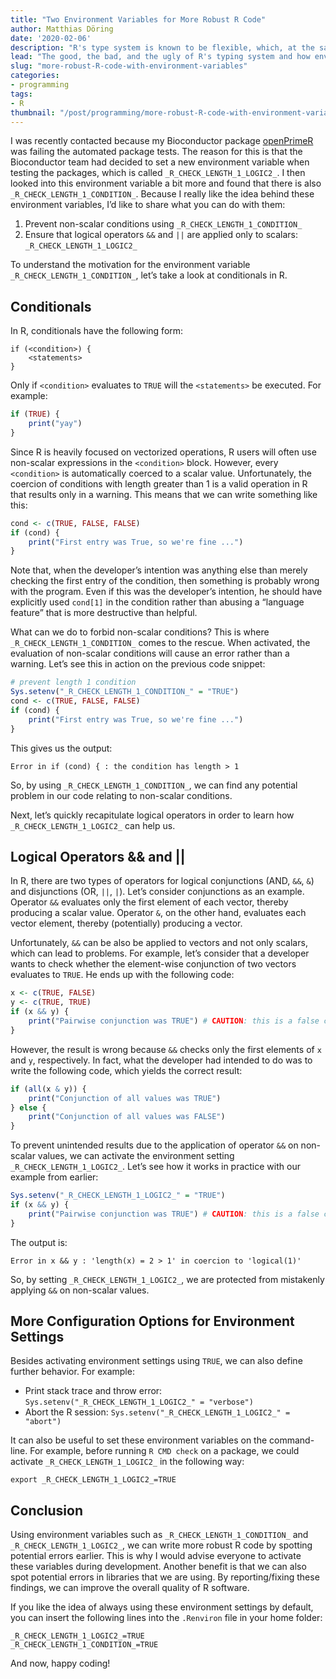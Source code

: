 ```yaml
---
title: "Two Environment Variables for More Robust R Code"
author: Matthias Döring
date: '2020-02-06'
description: "R's type system is known to be flexible, which, at the same time makes the language very fragile. Luckily, there are environment variables that can make our code more robust. In this post, you will learn how to use two environment variables in order to prevent mistakes when dealing with conditionals and logical operators."
lead: "The good, the bad, and the ugly of R's typing system and how environment variables can remedy the situation."
slug: "more-robust-R-code-with-environment-variables"
categories:
- programming
tags:
- R 
thumbnail: "/post/programming/more-robust-R-code-with-environment-variables_avatar.jpeg"
---
```


I was recently contacted because my Bioconductor package [openPrimeR](https://bioconductor.org/packages/release/bioc/html/openPrimeR.html) was failing the automated package tests. The reason for this is that the Bioconductor team had decided to set a new environment variable when testing the packages, which is called `_R_CHECK_LENGTH_1_LOGIC2_`. I then looked into this environment variable a bit more and found that there is also `_R_CHECK_LENGTH_1_CONDITION_`. Because I really like the idea behind these environment variables, I'd like to share what you can do with them:

1. Prevent non-scalar conditions using `_R_CHECK_LENGTH_1_CONDITION_`
2. Ensure that logical operators `&&` and `||` are applied only to scalars: `_R_CHECK_LENGTH_1_LOGIC2_`

To understand the motivation for the environment variable `_R_CHECK_LENGTH_1_CONDITION_`, let's take a look at conditionals in R.

## Conditionals

In R, conditionals have the following form:

```
if (<condition>) {
    <statements>
}
```

Only if `<condition>` evaluates to `TRUE` will the `<statements>` be executed. For example:

```r
if (TRUE) {
    print("yay")
}
```

Since R is heavily focused on vectorized operations, R users will often use non-scalar expressions in the `<condition>` block. However, every `<condition>` is automatically coerced to a scalar value. Unfortunately, the coercion of conditions with length greater than 1 is a valid operation in R that results only in a warning. This means that we can write something like this:

```r
cond <- c(TRUE, FALSE, FALSE)
if (cond) {
    print("First entry was True, so we're fine ...")
}
```

Note that, when the developer's intention was anything else than merely checking the first entry of the condition, then something is probably wrong with the program. Even if this was the developer's intention, he should have explicitly used ```cond[1]``` in the condition rather than abusing a "language feature" that is more destructive than helpful.

What can we do to forbid non-scalar conditions? This is where `_R_CHECK_LENGTH_1_CONDITION_` comes to the rescue. When activated, the evaluation of non-scalar conditions will cause an error rather than a warning. Let's see this in action on the previous code snippet:

```r
# prevent length 1 condition
Sys.setenv("_R_CHECK_LENGTH_1_CONDITION_" = "TRUE")
cond <- c(TRUE, FALSE, FALSE)
if (cond) {
    print("First entry was True, so we're fine ...")
}
```

This gives us the output:

```
Error in if (cond) { : the condition has length > 1
```

So, by using `_R_CHECK_LENGTH_1_CONDITION_`, we can find any potential problem in our code relating to non-scalar conditions.

Next, let's quickly recapitulate logical operators in order to learn how `_R_CHECK_LENGTH_1_LOGIC2_` can help us.

## Logical Operators && and ||

In R, there are two types of operators for logical conjunctions (AND, `&&`, `&`) and disjunctions (OR, `||`, `|`). Let's consider conjunctions as an example. Operator `&&` evaluates only the first element of each vector, thereby producing a scalar value. Operator `&`, on the other hand, evaluates each vector element, thereby (potentially) producing a vector.

Unfortunately, `&&` can be also be applied to vectors and not only scalars, which can lead to problems. For example, let's consider that a developer wants to check whether the element-wise conjunction of two vectors evaluates to `TRUE`. He ends up with the following code:

```r
x <- c(TRUE, FALSE)
y <- c(TRUE, TRUE)
if (x && y) {
    print("Pairwise conjunction was TRUE") # CAUTION: this is a false claim
}
```

However, the result is wrong because `&&` checks only the first elements of `x` and `y`, respectively. In fact, what the developer had intended to do was to write the following code, which yields the correct result:

```r
if (all(x & y)) {
    print("Conjunction of all values was TRUE")
} else {
    print("Conjunction of all values was FALSE")
}
```

To prevent unintended results due to the application of operator `&&` on non-scalar values, we can activate the environment setting `_R_CHECK_LENGTH_1_LOGIC2_`. Let's see how it works in practice with our example from earlier:

```r
Sys.setenv("_R_CHECK_LENGTH_1_LOGIC2_" = "TRUE")
if (x && y) {
    print("Pairwise conjunction was TRUE") # CAUTION: this is a false claim
}
```

The output is:

```
Error in x && y : 'length(x) = 2 > 1' in coercion to 'logical(1)'
```

So, by setting `_R_CHECK_LENGTH_1_LOGIC2_`, we are protected from mistakenly applying `&&` on non-scalar values.

## More Configuration Options for Environment Settings

Besides activating environment settings using `TRUE`, we can also define further behavior. For example:

* Print stack trace and throw error: `Sys.setenv("_R_CHECK_LENGTH_1_LOGIC2_" = "verbose")`
* Abort the R session: `Sys.setenv("_R_CHECK_LENGTH_1_LOGIC2_" = "abort")`

It can also be useful to set these environment variables on the command-line. For example, before running
`R CMD check` on a package, we could activate `_R_CHECK_LENGTH_1_LOGIC2_` in the following way:

```
export _R_CHECK_LENGTH_1_LOGIC2_=TRUE
```

## Conclusion

Using environment variables such as `_R_CHECK_LENGTH_1_CONDITION_` and `_R_CHECK_LENGTH_1_LOGIC2_`, we can write more robust R code by spotting potential errors earlier. This is why I would advise everyone to activate these variables during development. Another benefit is that we can also spot potential errors in libraries that we are using. By reporting/fixing these findings, we can improve the overall quality of R software. 

If you like the idea of always using these environment settings by default, you can insert the following lines into the `.Renviron` file in your home folder:

```
_R_CHECK_LENGTH_1_LOGIC2_=TRUE
_R_CHECK_LENGTH_1_CONDITION_=TRUE
```

And now, happy coding!

